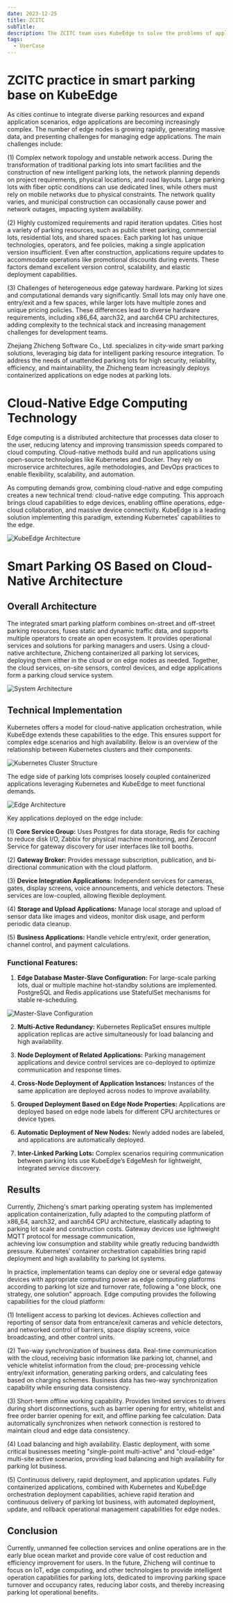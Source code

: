 ```yaml
---
date: 2023-12-25
title: ZCITC
subTitle:
description: The ZCITC team uses KubeEdge to solve the problems of application orchestration, deployment, and update in parking lot scenarios, and improves the efficiency of urban parking.
tags:
  - UserCase
---
```


# ZCITC practice in smart parking base on KubeEdge

As cities continue to integrate diverse parking resources and expand application scenarios, edge applications are becoming increasingly complex.
The number of edge nodes is growing rapidly, generating massive data, and presenting challenges for managing edge applications. The main challenges include:

(1) Complex network topology and unstable network access. During the transformation of traditional parking lots into smart facilities and the construction of 
new intelligent parking lots, the network planning depends on project requirements, physical locations, and road layouts. Large parking lots with fiber optic 
conditions can use dedicated lines, while others must rely on mobile networks due to physical constraints. The network quality varies, and municipal construction 
can occasionally cause power and network outages, impacting system availability.

(2) Highly customized requirements and rapid iteration updates. Cities host a variety of parking resources, such as public street parking, commercial lots, 
residential lots, and shared spaces. Each parking lot has unique technologies, operators, and fee policies, making a single application version insufficient. 
Even after construction, applications require updates to accommodate operations like promotional discounts during events. These factors demand excellent version control, 
scalability, and elastic deployment capabilities.

(3) Challenges of heterogeneous edge gateway hardware. Parking lot sizes and computational demands vary significantly. Small lots may only have one entry/exit and a few spaces, 
while larger lots have multiple zones and unique pricing policies. These differences lead to diverse hardware requirements, including x86_64, aarch32, and aarch64 CPU architectures, 
adding complexity to the technical stack and increasing management challenges for development teams.

Zhejiang Zhicheng Software Co., Ltd. specializes in city-wide smart parking solutions, leveraging big data for intelligent parking resource integration. 
To address the needs of unattended parking lots for high security, reliability, efficiency, and maintainability, the Zhicheng team increasingly deploys 
containerized applications on edge nodes at parking lots.

# Cloud-Native Edge Computing Technology

Edge computing is a distributed architecture that processes data closer to the user, reducing latency and improving transmission speeds compared to cloud computing. 
Cloud-native methods build and run applications using open-source technologies like Kubernetes and Docker. They rely on microservice architectures, 
agile methodologies, and DevOps practices to enable flexibility, scalability, and automation.

As computing demands grow, combining cloud-native and edge computing creates a new technical trend: cloud-native edge computing. 
This approach brings cloud capabilities to edge devices, enabling offline operations, edge-cloud collaboration, and massive device connectivity. 
KubeEdge is a leading solution implementing this paradigm, extending Kubernetes’ capabilities to the edge.

![KubeEdge Architecture](images/kubeedgeArchitecture.png)

# Smart Parking OS Based on Cloud-Native Architecture

## Overall Architecture

The integrated smart parking platform combines on-street and off-street parking resources, fuses static and dynamic traffic data, 
and supports multiple operators to create an open ecosystem. It provides operational services and solutions for parking managers and users. 
Using a cloud-native architecture, Zhicheng containerized all parking lot services, deploying them either in the cloud or on edge nodes as needed. 
Together, the cloud services, on-site sensors, control devices, and edge applications form a parking cloud service system.

![System Architecture](images/systemStructure.png)

## Technical Implementation

Kubernetes offers a model for cloud-native application orchestration, while KubeEdge extends these capabilities to the edge. This ensures support 
for complex edge scenarios and high availability. Below is an overview of the relationship between Kubernetes clusters and their components.

![Kubernetes Cluster Structure](images/KubernetesCluster.png)

The edge side of parking lots comprises loosely coupled containerized applications leveraging Kubernetes and KubeEdge to meet functional demands.

![Edge Architecture](images/EdgeArchitecture.png)

Key applications deployed on the edge include:

(1) **Core Service Group:** Uses Postgres for data storage, Redis for caching to reduce disk I/O, Zabbix for physical machine monitoring, 
and Zeroconf Service for gateway discovery for user interfaces like toll booths.

(2) **Gateway Broker:** Provides message subscription, publication, and bi-directional communication with the cloud platform.

(3) **Device Integration Applications:** Independent services for cameras, gates, display screens, voice announcements, and vehicle detectors. 
These services are low-coupled, allowing flexible deployment.

(4) **Storage and Upload Applications:** Manage local storage and upload of sensor data like images and videos, monitor disk usage, 
and perform periodic data cleanup.

(5) **Business Applications:** Handle vehicle entry/exit, order generation, channel control, and payment calculations.

### Functional Features:

1. **Edge Database Master-Slave Configuration:**
   For large-scale parking lots, dual or multiple machine hot-standby solutions are implemented. PostgreSQL and Redis applications use StatefulSet mechanisms for stable re-scheduling.

![Master-Slave Configuration](images/MasterSlave.png)

2. **Multi-Active Redundancy:**
   Kubernetes ReplicaSet ensures multiple application replicas are active simultaneously for load balancing and high availability.

3. **Node Deployment of Related Applications:**
   Parking management applications and device control services are co-deployed to optimize communication and response times.

4. **Cross-Node Deployment of Application Instances:**
   Instances of the same application are deployed across nodes to improve availability.

5. **Grouped Deployment Based on Edge Node Properties:**
   Applications are deployed based on edge node labels for different CPU architectures or device types.

6. **Automatic Deployment of New Nodes:**
   Newly added nodes are labeled, and applications are automatically deployed.

7. **Inter-Linked Parking Lots:**
   Complex scenarios requiring communication between parking lots use KubeEdge’s EdgeMesh for lightweight, integrated service discovery.

## Results

Currently, Zhicheng's smart parking operating system has implemented application containerization, fully adapted to the computing platform of x86_64, aarch32, 
and aarch64 CPU architecture, elastically adapting to parking lot scale and construction costs. Gateway devices use lightweight MQTT protocol for message communication,  
achieving low consumption and stability while greatly reducing bandwidth pressure. Kubernetes' container orchestration capabilities bring rapid deployment and high availability to 
parking lot systems.

In practice, implementation teams can deploy one or several edge gateway devices with appropriate computing power as edge computing platforms according to parking lot size and turnover rate, 
following a "one block, one strategy, one solution" approach. Edge computing provides the following capabilities for the cloud platform:

(1) Intelligent access to parking lot devices. Achieves collection and reporting of sensor data from entrance/exit cameras and vehicle detectors, and networked control of barriers, 
space display screens, voice broadcasting, and other control units.

(2) Two-way synchronization of business data. Real-time communication with the cloud, receiving basic information like parking lot, channel, and vehicle whitelist information from the cloud; 
pre-processing vehicle entry/exit information, generating parking orders, and calculating fees based on charging schemes. Business data has two-way synchronization capability while ensuring data consistency.

(3) Short-term offline working capability. Provides limited services to drivers during short disconnections, such as barrier opening for entry, whitelist and free order barrier opening for exit, 
and offline parking fee calculation. Data automatically synchronizes when network connection is restored to maintain cloud and edge data consistency.

(4) Load balancing and high availability. Elastic deployment, with some critical businesses meeting "single-point multi-active" and "cloud-edge" multi-site active scenarios, 
providing load balancing and high availability for parking lot business.

(5) Continuous delivery, rapid deployment, and application updates. Fully containerized applications, combined with Kubernetes and KubeEdge orchestration deployment capabilities, 
achieve rapid iteration and continuous delivery of parking lot business, with automated deployment, update, and rollback operational management capabilities for edge nodes.

## Conclusion

Currently, unmanned fee collection services and online operations are in the early blue ocean market and provide core value of cost reduction and efficiency improvement for users. In the future, 
Zhicheng will continue to focus on IoT, edge computing, and other technologies to provide intelligent operation capabilities for parking lots, dedicated to improving parking space turnover and occupancy rates, 
reducing labor costs, and thereby increasing parking lot operational benefits.
